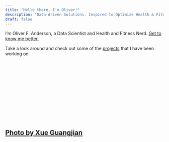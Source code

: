 ```yaml
---
title: "Hello there, I'm Oliver!"
description: "Data-driven Solutions. Inspired to Optimize Health & Fitness."
draft: false
---
```


<head>

<link rel="stylesheet" type="text/css" href="css/styles.css">

```{=html}
<style>
body {
      background-image: url('/images/home-background.jpg');
      background-size: cover;
    }
  </style>
```
</head>

I'm Oliver F. Anderson, a Data Scientist and Health and Fitness Nerd. [Get to know me better.](about.qmd "Get to know me better")

Take a look around and check out some of the [projects](projects.qmd "projects") that I have been working on.

<br> <br> <br> <br> <br> <br> <br> <br> <br> <br> <br>

## <a href="https://www.pexels.com/photo/aerial-shot-of-mountain-1731427/" target="_blank" class="small-link">Photo by Xue Guangjian</a>
